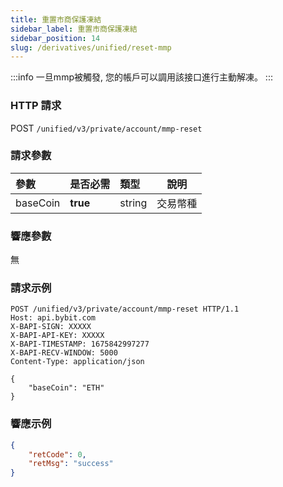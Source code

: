 ```yaml
---
title: 重置市商保護凍結
sidebar_label: 重置市商保護凍結
sidebar_position: 14
slug: /derivatives/unified/reset-mmp
---
```


:::info
一旦mmp被觸發, 您的帳戶可以調用該接口進行主動解凍。
:::

### HTTP 請求
POST `/unified/v3/private/account/mmp-reset`

### 請求參數
| 參數 | 是否必需 | 類型 | 說明|
|:----- |:-------|:-----|------ |
|baseCoin |**true** |string |交易幣種|

### 響應參數
無

### 請求示例
```http
POST /unified/v3/private/account/mmp-reset HTTP/1.1
Host: api.bybit.com
X-BAPI-SIGN: XXXXX
X-BAPI-API-KEY: XXXXX
X-BAPI-TIMESTAMP: 1675842997277
X-BAPI-RECV-WINDOW: 5000
Content-Type: application/json

{
    "baseCoin": "ETH"
}
```

### 響應示例

```json
{
    "retCode": 0,
    "retMsg": "success"
}
```